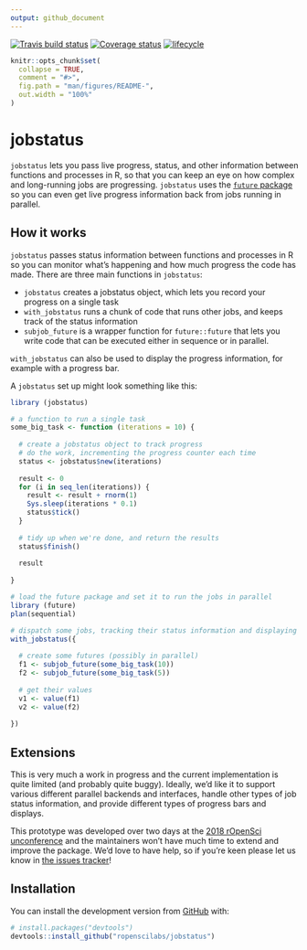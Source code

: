 ```yaml
---
output: github_document
---
```


[![Travis build status](https://travis-ci.org/ropenscilabs/jobstatus.svg?branch=master)](https://travis-ci.org/ropenscilabs/jobstatus)
[![Coverage status](https://codecov.io/gh/ropenscilabs/jobstatus/branch/master/graph/badge.svg)](https://codecov.io/github/ropenscilabs/jobstatus?branch=master)
[![lifecycle](https://img.shields.io/badge/lifecycle-experimental-orange.svg)](https://www.tidyverse.org/lifecycle/#experimental)

<!-- README.md is generated from README.Rmd. Please edit that file -->

```r
knitr::opts_chunk$set(
  collapse = TRUE,
  comment = "#>",
  fig.path = "man/figures/README-",
  out.width = "100%"
)
```
# jobstatus

`jobstatus` lets you pass live progress, status, and other information between functions and processes in R, so that you can keep an eye on how complex and long-running jobs are progressing. `jobstatus` uses the [`future` package](https://cran.r-project.org/package=future) so you can even get live progress information back from jobs running in parallel.

## How it works

`jobstatus` passes status information between functions and processes in R so you can monitor what's happening and how much progress the code has made. There are three main functions in `jobstatus`:

 - `jobstatus` creates a jobstatus object, which lets you record your progress on a single task
 - `with_jobstatus` runs a chunk of code that runs other jobs, and keeps track of the status information
 - `subjob_future` is a wrapper function for `future::future` that lets you write code that can be executed either in sequence or in parallel.
 
`with_jobstatus` can also be used to display the progress information, for example with a  progress bar.
 
A `jobstatus` set up might look something like this:

```r
library (jobstatus)

# a function to run a single task
some_big_task <- function (iterations = 10) {
  
  # create a jobstatus object to track progress
  # do the work, incrementing the progress counter each time
  status <- jobstatus$new(iterations)
  
  result <- 0
  for (i in seq_len(iterations)) {
    result <- result + rnorm(1)
    Sys.sleep(iterations * 0.1)
    status$tick()
  }
  
  # tidy up when we're done, and return the results
  status$finish()
  
  result
  
} 

# load the future package and set it to run the jobs in parallel
library (future)
plan(sequential)

# dispatch some jobs, tracking their status information and displaying multiple progress bars
with_jobstatus({
  
  # create some futures (possibly in parallel)
  f1 <- subjob_future(some_big_task(10))
  f2 <- subjob_future(some_big_task(5))
  
  # get their values
  v1 <- value(f1)
  v2 <- value(f2)
  
})

```
<!-- ![](parallel_progress_gif) -->

## Extensions

This is very much a work in progress and the current implementation is quite limited (and probably quite buggy). Ideally, we'd like it to support various different parallel backends and interfaces, handle other types of job status information, and provide different types of progress bars and displays.

This prototype was developed over two days at the [2018 rOpenSci unconference](http://unconf18.ropensci.org/) and the maintainers won't have much time to extend and improve the package. We'd love to have help, so if you're keen please let us know in [the issues tracker](https://github.com/ropenscilabs/jobstatus/issues)!

## Installation

You can install the development version from [GitHub](https://github.com/) with:

``` r
# install.packages("devtools")
devtools::install_github("ropenscilabs/jobstatus")
```

